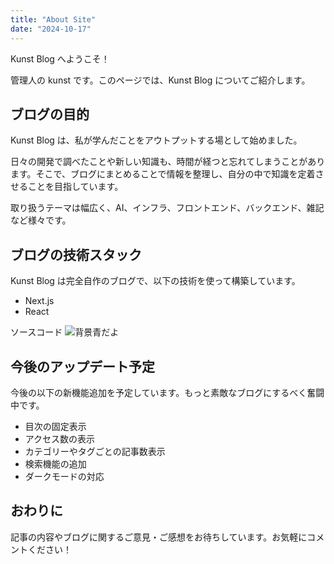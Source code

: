 ```yaml
---
title: "About Site"
date: "2024-10-17"
---
```


Kunst Blog へようこそ！

管理人の kunst です。このページでは、Kunst Blog についてご紹介します。

## ブログの目的

Kunst Blog は、私が学んだことをアウトプットする場として始めました。

日々の開発で調べたことや新しい知識も、時間が経つと忘れてしまうことがあります。そこで、ブログにまとめることで情報を整理し、自分の中で知識を定着させることを目指しています。

取り扱うテーマは幅広く、AI、インフラ、フロントエンド、バックエンド、雑記など様々です。

## ブログの技術スタック

Kunst Blog は完全自作のブログで、以下の技術を使って構築しています。

- Next.js
- React

<GithubLinkButton href="https://github.com/motoshifurugen/my_site">
  ソースコード
</GithubLinkButton>

<img src="/forest-6874717_1280.jpg" alt="背景青だよ" />

## 今後のアップデート予定

今後の以下の新機能追加を予定しています。もっと素敵なブログにするべく奮闘中です。

- 目次の固定表示
- アクセス数の表示
- カテゴリーやタグごとの記事数表示
- 検索機能の追加
- ダークモードの対応

## おわりに

記事の内容やブログに関するご意見・ご感想をお待ちしています。お気軽にコメントください！
